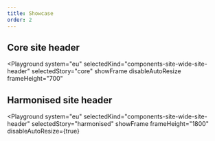 ```yaml
---
title: Showcase
order: 2
---
```




## Core site header

<Playground
  system="eu"
  selectedKind="components-site-wide-site-header"
  selectedStory="core"
  showFrame
  disableAutoResize
  frameHeight="700"
>
  <Html markup={siteHeaderCore} />
</Playground>

## Harmonised site header

<Playground
  system="eu"
  selectedKind="components-site-wide-site-header"
  selectedStory="harmonised"
  showFrame
  frameHeight="1800"
  disableAutoResize={true}
>
  <Html markup={siteHeaderHarmonised} />
</Playground>
